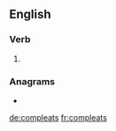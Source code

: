 ==English==

===Verb===
{{head|en|verb form}}

# {{en-third-person singular of|compleat}}

===Anagrams===
* {{l|en|ectoplasm}}

[[de:compleats]]
[[fr:compleats]]